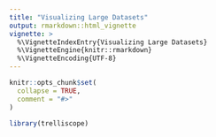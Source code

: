 ```yaml
---
title: "Visualizing Large Datasets"
output: rmarkdown::html_vignette
vignette: >
  %\VignetteIndexEntry{Visualizing Large Datasets}
  %\VignetteEngine{knitr::rmarkdown}
  %\VignetteEncoding{UTF-8}
---
```


```r
knitr::opts_chunk$set(
  collapse = TRUE,
  comment = "#>"
)
```

```r
library(trelliscope)
```
